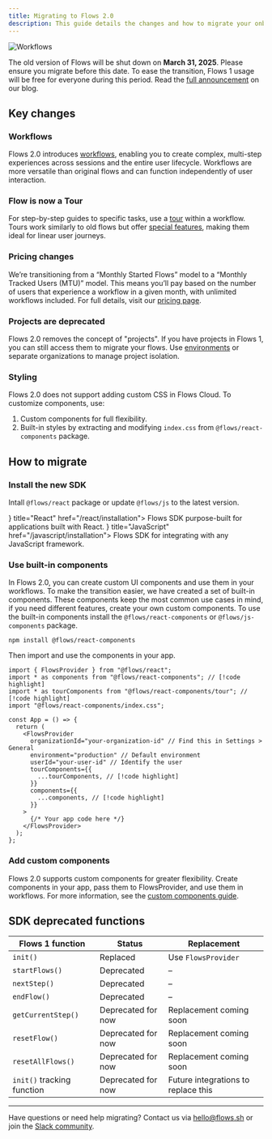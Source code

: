 ```yaml
---
title: Migrating to Flows 2.0
description: This guide details the changes and how to migrate your onboarding flows to Flows 2.0
---
```



![Workflows](/workflows/main.png)

The old version of Flows will be shut down on **March 31, 2025**. Please ensure you migrate before
this date. To ease the transition, Flows 1 usage will be free for everyone during this period. Read the [full announcement](https://flows.sh/blog/flows-v2) on our blog.

## Key changes

### Workflows

Flows 2.0 introduces [workflows](/workflows/overview), enabling you to create complex, multi-step experiences across sessions and the entire user lifecycle. Workflows are more versatile than original flows and can function independently of user interaction.

### Flow is now a Tour

For step-by-step guides to specific tasks, use a [tour](/tours) within a workflow. Tours work similarly to old flows but offer [special features](/tours#tours-vs-workflows), making them ideal for linear user journeys.

### Pricing changes

We’re transitioning from a “Monthly Started Flows” model to a “Monthly Tracked Users (MTU)” model. This means you’ll pay based on the number of users that experience a workflow in a given month, with unlimited workflows included. For full details, visit our [pricing page](https://flows.sh/pricing).

### Projects are deprecated

Flows 2.0 removes the concept of "projects". If you have projects in Flows 1, you can still access them to migrate your flows. Use [environments](/environments) or separate organizations to manage project isolation.

### Styling

Flows 2.0 does not support adding custom CSS in Flows Cloud. To customize components, use:

1. Custom components for full flexibility.
2. Built-in styles by extracting and modifying `index.css` from `@flows/react-components` package.

## How to migrate

<Steps>

<Step>

### Install the new SDK

Intall `@flows/react` package or update `@flows/js` to the latest version.

<Cards>
  <Card icon={<React16 />} title="React" href="/react/installation">
    Flows SDK purpose-built for applications built with React.
  </Card>
  <Card icon={<JavaScript16 />} title="JavaScript" href="/javascript/installation">
    Flows SDK for integrating with any JavaScript framework.
  </Card>
</Cards>

</Step>

<Step>

### Use built-in components

In Flows 2.0, you can create custom UI components and use them in your workflows. To make the transition easier, we have created a set of built-in components. These components keep the most common use cases in mind, if you need different features, create your own custom components. To use the built-in components install the `@flows/react-components` or `@flows/js-components` package.

```package-install
npm install @flows/react-components
```

Then import and use the components in your app.

```tsx title="layout.tsx"
import { FlowsProvider } from "@flows/react";
import * as components from "@flows/react-components"; // [!code highlight]
import * as tourComponents from "@flows/react-components/tour"; // [!code highlight]
import "@flows/react-components/index.css";

const App = () => {
  return (
    <FlowsProvider
      organizationId="your-organization-id" // Find this in Settings > General
      environment="production" // Default environment
      userId="your-user-id" // Identify the user
      tourComponents={{
        ...tourComponents, // [!code highlight]
      }}
      components={{
        ...components, // [!code highlight]
      }}
    >
      {/* Your app code here */}
    </FlowsProvider>
  );
};
```

</Step>

<Step>

### Add custom components

Flows 2.0 supports custom components for greater flexibility. Create components in your app, pass them to FlowsProvider, and use them in workflows. For more information, see the [custom components guide](/create-custom-components).

</Step>

</Steps>

## SDK deprecated functions

| Flows 1 function           | Status             | Replacement                         |
| -------------------------- | ------------------ | ----------------------------------- |
| `init()`                   | Replaced           | Use `FlowsProvider`                 |
| `startFlows()`             | Deprecated         | –                                   |
| `nextStep()`               | Deprecated         | –                                   |
| `endFlow()`                | Deprecated         | –                                   |
| `getCurrentStep()`         | Deprecated for now | Replacement coming soon             |
| `resetFlow()`              | Deprecated for now | Replacement coming soon             |
| `resetAllFlows()`          | Deprecated for now | Replacement coming soon             |
| `init()` tracking function | Deprecated for now | Future integrations to replace this |

---

Have questions or need help migrating? Contact us via hello@flows.sh or join the [Slack community](https://flows.sh/join-slack).
